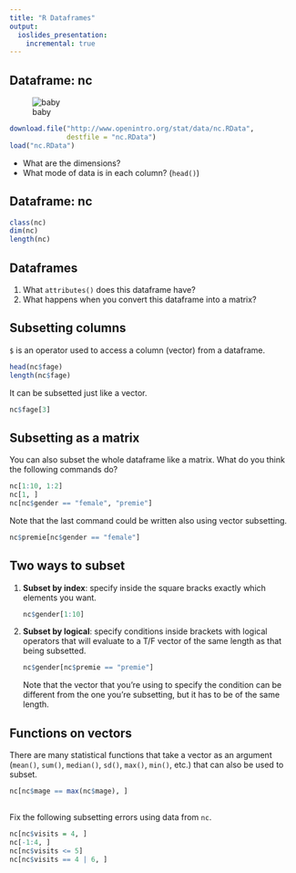 ```yaml
---
title: "R Dataframes"
output:
  ioslides_presentation:
    incremental: true
---
```


## Dataframe: nc
<div class="columns-2">
![baby](http://smashinghub.com/wp-content/uploads/2013/01/BP-33.jpg)

```r
download.file("http://www.openintro.org/stat/data/nc.RData",
              destfile = "nc.RData")
load("nc.RData")
```

- What are the dimensions?
- What mode of data is in each column? (`head()`)
</div>



## Dataframe: nc {.build}

```r
class(nc)
dim(nc)
length(nc)
```


## Dataframes
1. What `attributes()` does this dataframe have?
2. What happens when you convert this dataframe into a matrix?


## Subsetting columns {.build}
`$` is an operator used to access a column (vector) from a dataframe.

```r
head(nc$fage)
length(nc$fage)
```

It can be subsetted just like a vector.

```r
nc$fage[3]
```


## Subsetting as a matrix {.build}
You can also subset the whole dataframe like a matrix.  What do you think the 
following commands do?

```r
nc[1:10, 1:2]
nc[1, ]
nc[nc$gender == "female", "premie"]
```

Note that the last command could be written also using vector subsetting.

```r
nc$premie[nc$gender == "female"]
```


## Two ways to subset {.build}

1. **Subset by index**: specify inside the square bracks exactly which elements
    you want.

    ```r
    nc$gender[1:10]
    ```

2. **Subset by logical**: specify conditions inside brackets with logical operators
    that will evaluate to a T/F vector of the same length as that being subsetted.

    ```r
    nc$gender[nc$premie == "premie"]
    ```

    Note that the vector that you're using to specify the condition can be 
    different from the one you're subsetting, but it has to be of the same length.


## Functions on vectors

There are many statistical functions that take a vector as an argument (`mean()`,
`sum()`, `median()`, `sd()`, `max()`, `min()`, etc.) that can also be used to subset.

```r
nc[nc$mage == max(nc$mage), ]
```


##

Fix the following subsetting errors using data from `nc`.

```r
nc[nc$visits = 4, ]
nc[-1:4, ]
nc[nc$visits <= 5]
nc[nc$visits == 4 | 6, ]
```
























